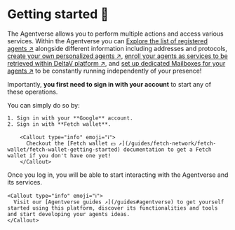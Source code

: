 
# Getting started 🎯

The Agentverse allows you to perform multiple actions and access various services. Within the Agentverse you can [Explore the list of registered agents ↗️](/concepts/agent-services/agent-explorer) alongside different information including addresses and protocols, [create your own personalized agents ↗️](/concepts/agent-services/agent-hosting), [enroll your agents as services to be retrieved within DeltaV platform ↗️](/guides/agentverse/registering-agent-services), and [set up dedicated Mailboxes for your agents ↗️](/concepts/agent-services/agent-mail) to be constantly running independently of your presence!

Importantly, **you first need to sign in with your account** to start any of these operations.

You can simply do so by:

    1. Sign in with your **Google** account.
    2. Sign in with **Fetch wallet**.

        <Callout type="info" emoji="ℹ️">
          Checkout the [Fetch wallet 💵 ↗️](/guides/fetch-network/fetch-wallet/fetch-wallet-getting-started) documentation to get a Fetch wallet if you don't have one yet!
        </Callout>

Once you log in, you will be able to start interacting with the Agentverse and its services.

    <Callout type="info" emoji="ℹ️">
      Visit our [Agentverse guides ↗️](/guides#agentverse) to get yourself started using this platform, discover its functionalities and tools and start developing your agents ideas.
    </Callout>

